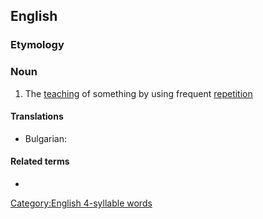 ==English==

===Etymology===
{{rfe|en}}

===Noun===
{{en-noun|~}}

# The [[teaching]] of something by using frequent [[repetition]]

====Translations====
{{trans-top|The [[teaching]] of something by using frequent [[repetition]]}}
* Bulgarian: {{t+|bg|втълпяване|n}}
{{trans-mid}}

{{trans-bottom}}

====Related terms====
* {{l|en|inculcate}}

[[Category:English 4-syllable words]]